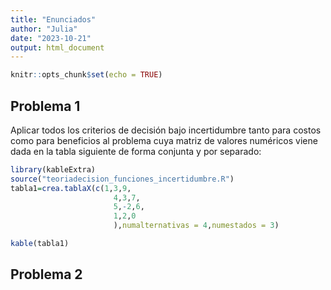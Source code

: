 ```yaml
---
title: "Enunciados"
author: "Julia"
date: "2023-10-21"
output: html_document
---
```


```r
knitr::opts_chunk$set(echo = TRUE)
```

## Problema 1
Aplicar todos los criterios de decisión bajo incertidumbre tanto para costos como para beneficios al problema cuya matriz de valores numéricos viene dada en la tabla siguiente de forma conjunta y por separado:


```r
library(kableExtra)
source("teoriadecision_funciones_incertidumbre.R")
tabla1=crea.tablaX(c(1,3,9,
                       4,3,7,
                       5,-2,6,
                       1,2,0
                       ),numalternativas = 4,numestados = 3)

kable(tabla1)
```

## Problema 2



```r

```

